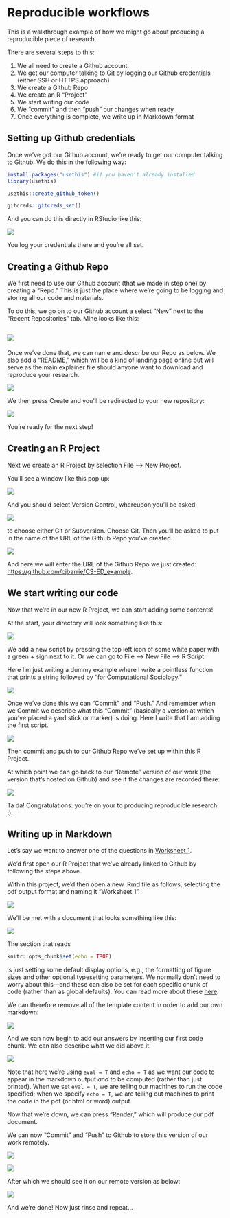 # Reproducible workflows {.unnumbered}

This is a walkthrough example of how we might go about producing a reproducible piece of research.

There are several steps to this:

1.  We all need to create a Github account.
2.  We get our computer talking to Git by logging our Github credentials (either SSH or HTTPS approach)
3.  We create a Github Repo
4.  We create an R "Project"
5.  We start writing our code
6.  We "commit" and then "push" our changes when ready
7.  Once everything is complete, we write up in Markdown format

## Setting up Github credentials

Once we've got our Github account, we're ready to get our computer talking to Github. We do this in the following way:

```r
install.packages("usethis") #if you haven't already installed
library(usethis)

usethis::create_github_token()

gitcreds::gitcreds_set()

```

And you can do this directly in RStudio like this:

![](images/Screenshot%202022-09-23%20at%2014.36.42.png)

You log your credentials there and you're all set.

## Creating a Github Repo

We first need to use our Github account (that we made in step one) by creating a "Repo." This is just the place where we're going to be logging and storing all our code and materials.

To do this, we go on to our Github account a select "New" next to the "Recent Repositories" tab. Mine looks like this:

## ![](images/Screenshot%202022-09-22%20at%2009.09.00.png)

Once we've done that, we can name and describe our Repo as below. We also add a "README," which will be a kind of landing page online but will serve as the main explainer file should anyone want to download and reproduce your research.

![](images/Screenshot%202022-09-22%20at%2009.09.34.png)

We then press Create and you'll be redirected to your new repository:

![](images/Screenshot%202022-09-22%20at%2009.12.36.png)

You're ready for the next step!

## Creating an R Project

Next we create an R Project by selection File --\> New Project.

You'll see a window like this pop up:

![](images/Screenshot%202022-09-22%20at%2009.04.32.png)

And you should select Version Control, whereupon you'll be asked:

![](images/Screenshot%202022-09-22%20at%2009.04.50.png)

to choose either Git or Subversion. Choose Git. Then you'll be asked to put in the name of the URL of the Github Repo you've created.

![](images/Screenshot%202022-09-22%20at%2009.05.01-01.png)

And here we will enter the URL of the Github Repo we just created: <https://github.com/cjbarrie/CS-ED_example>.

## We start writing our code

Now that we're in our new R Project, we can start adding some contents!

At the start, your directory will look something like this:

![](images/Screenshot%202022-09-22%20at%2009.14.22.png)

We add a new script by pressing the top left icon of some white paper with a green + sign next to it. Or we can go to File --\> New File --\> R Script.

Here I'm just writing a dummy example where I write a pointless function that prints a string followed by "for Computational Sociology."

![](images/Screenshot%202022-09-22%20at%2009.16.36.png)

Once we've done this we can "Commit" and "Push." And remember when we Commit we describe what this "Commit" (basically a version at which you've placed a yard stick or marker) is doing. Here I write that I am adding the first script.

![](images/Screenshot%202022-09-22%20at%2009.16.58.png)

Then commit and push to our Github Repo we've set up within this R Project.

At which point we can go back to our "Remote" version of our work (the version that's hosted on Github) and see if the changes are recorded there:

![](images/Screenshot%202022-09-22%20at%2009.17.39.png)

Ta da! Congratulations: you're on your to producing reproducible research :).

## Writing up in Markdown

Let's say we want to answer one of the questions in [Worksheet 1](./webtracking_networks.html).

We'd first open our R Project that we've already linked to Github by following the steps above.

Within this project, we'd then open a new .Rmd file as follows, selecting the pdf output format and naming it "Worksheet 1".

![](images/Screenshot%202022-10-17%20at%2011.54.02.png)

We'll be met with a document that looks something like this:

![](images/Screenshot%202022-10-17%20at%2011.54.45.png)

The section that reads

```r

knitr::opts_chunk$set(echo = TRUE)

```

is just setting some default display options, e.g., the formatting of figure sizes and other optional typesetting parameters. We normally don't need to worry about this---and these can also be set for each specific chunk of code (rather than as global defaults). You can read more about these [here](https://rmarkdown.rstudio.com/lesson-3.html).

We can therefore remove all of the template content in order to add our own markdown:

![](images/Screenshot%202022-10-17%20at%2011.57.54.png)

And we can now begin to add our answers by inserting our first code chunk. We can also describe what we did above it.

![](images/Screenshot%202022-10-17%20at%2012.06.29.png)

Note that here we're using `eval = T` and `echo = T` as we want our code to appear in the markdown output *and* to be computed (rather than just printed). When we set `eval = T`, we are telling our machines to run the code specified; when we specify `echo = T`, we are telling out machines to print the code in the pdf (or html or word) output.

Now that we're down, we can press "Render," which will produce our pdf document.

We can now "Commit" and "Push" to Github to store this version of our work remotely.

![](images/Screenshot%202022-10-17%20at%2012.11.37.png)

![](images/Screenshot%202022-10-17%20at%2012.11.47.png)

After which we should see it on our remote version as below:

![](images/Screenshot%202022-10-17%20at%2012.15.39.png)

And we're done! Now just rinse and repeat...
